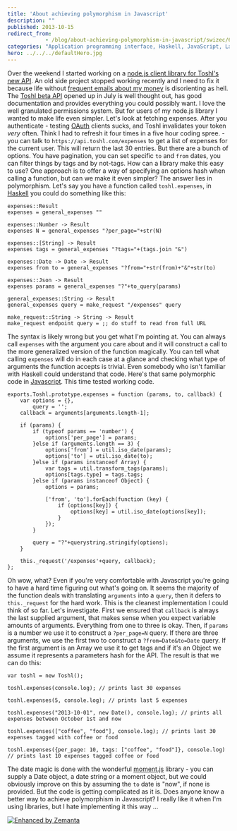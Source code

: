 ```yaml
---
title: 'About achieving polymorphism in Javascript'
description: ""
published: 2013-10-15
redirect_from: 
            - /blog/about-achieving-polymorphism-in-javascript/swizec/6370
categories: "Application programming interface, Haskell, JavaScript, Languages, Programming, Toshl, Uncategorized"
hero: ../../../defaultHero.jpg
---
```

Over the weekend I started working on a [node.js client library for Toshl&#x27;s new API](https://github.com/Swizec/toshl.js). An old side project stopped working recently and I need to fix it because life without [frequent emails about my money](http://swizec.com/blog/a-message-from-your-future-self/swizec/3377) is disorienting as hell. The [Toshl beta API](https://developer.toshl.com/) opened up in July is well thought out, has good documentation and provides everything you could possibly want. I love the well granulated permissions system. But for users of my node.js library I wanted to make life even simpler. Let&#x27;s look at fetching expenses. After you authenticate - testing [OAuth](http://oauth.net "OAuth") clients sucks, and Toshl invalidates your token _very_ often. Think I had to refresh it four times in a five hour coding spree. - you can talk to `https://api.toshl.com/expenses` to get a list of expenses for the current user. This will return the last 30 entries. But there are a bunch of options. You have pagination, you can set specific `to` and `from` dates, you can filter things by tags and by not-tags. How can a library make this easy to use? One approach is to offer a way of specifying an options hash when calling a function, but can we make it even simpler? The answer lies in polymorphism. Let&#x27;s say you have a function called `toshl.expenses`, in [Haskell](http://haskell.org "Haskell (programming language)") you could do something like this:

```
expenses::Result
expenses = general_expenses ""

expenses::Number -> Result
expenses N = general_expenses "?per_page="+str(N)

expenses::[String] -> Result
expenses tags = general_expenses "?tags="+(tags.join "&")

expenses::Date -> Date -> Result
expenses from to = general_expenses "?from="+str(from)+"&"+str(to)

expenses::Json -> Result
expenses params = general_expenses "?"+to_query(params)

general_expenses::String -> Result
general_expenses query = make_request "/expenses" query

make_request::String -> String -> Result
make_request endpoint query = ;; do stuff to read from full URL
```

The syntax is likely wrong but you get what I&#x27;m pointing at. You can always call `expenses` with the argument you care about and it will construct a call to the more generalized version of the function magically. You can tell what calling `expenses` will do in each case at a glance and checking what type of arguments the function accepts is trivial. Even somebody who isn&#x27;t familiar with Haskell could understand that code. Here&#x27;s that same polymorphic code in [Javascript](http://en.wikipedia.org/wiki/JavaScript "JavaScript"). This time tested working code.

```
exports.Toshl.prototype.expenses = function (params, to, callback) {
    var options = {},
        query = '';
    callback = arguments[arguments.length-1];

    if (params) {
        if (typeof params == 'number') {
            options['per_page'] = params;
        }else if (arguments.length == 3) {
            options['from'] = util.iso_date(params);
            options['to'] = util.iso_date(to);
        }else if (params instanceof Array) {
            var tags = util.transform_tags(params);
            options[tags.type] = tags.tags;
        }else if (params instanceof Object) {
            options = params;

            ['from', 'to'].forEach(function (key) {
                if (options[key]) {
                    options[key] = util.iso_date(options[key]);
                }
            });
        }

        query = "?"+querystring.stringify(options);
    }

    this._request('/expenses'+query, callback);
};
```

Oh wow, what? Even if you&#x27;re very comfortable with Javascript you&#x27;re going to have a hard time figuring out what&#x27;s going on. It seems the majority of the function deals with translating `arguments` into a `query`, then it defers to `this._request` for the hard work. This is the cleanest implementation I could think of so far. Let&#x27;s investigate. First we ensured that `callback` is always the last supplied argument, that makes sense when you expect variable amounts of arguments. Everything from one to three is okay. Then, if `params` is a number we use it to construct a `?per_page=N` query. If there are three arguments, we use the first two to construct a `?from=Date&to=Date` query. If the first argument is an Array we use it to get tags and if it&#x27;s an Object we assume it represents a parameters hash for the API. The result is that we can do this:

```
var toshl = new Toshl();

toshl.expenses(console.log); // prints last 30 expenses

toshl.expenses(5, console.log); // prints last 5 expenses

toshl.expenses("2013-10-01", new Date(), console.log); // prints all expenses between October 1st and now

toshl.expenses(["coffee", "food"], console.log); // prints last 30 expenses tagged with coffee or food

toshl.expenses({per_page: 10, tags: ["coffee", "food"]}, console.log) // prints last 10 expenses tagged coffee or food
```

The date magic is done with the wonderful [moment.js](http://momentjs.com/) library - you can supply a Date object, a date string or a moment object, but we could obviously improve on this by assuming the `to` date is &quot;now&quot;, if none is provided. But the code is getting complicated as it is. Does anyone know a better way to achieve polymorphism in Javascript? I really like it when I&#x27;m using libraries, but I hate implementing it this way ...

[![Enhanced by Zemanta](http://img.zemanta.com/zemified_e.png?x-id=739c8f9e-f369-4125-9471-ec1a4738359c)](http://www.zemanta.com/?px "Enhanced by Zemanta")